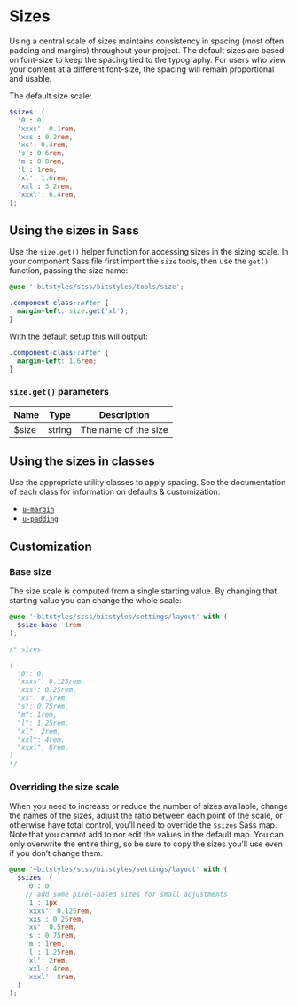 
<Meta title="Design Tokens/Sizes" />

# Sizes

Using a central scale of sizes maintains consistency in spacing (most often padding and margins) throughout your project. The default sizes are based on font-size to keep the spacing tied to the typography. For users who view your content at a different font-size, the spacing will remain proportional and usable.

The default size scale:

```scss
$sizes: (
  '0': 0,
  'xxxs': 0.1rem,
  'xxs': 0.2rem,
  'xs': 0.4rem,
  's': 0.6rem,
  'm': 0.8rem,
  'l': 1rem,
  'xl': 1.6rem,
  'xxl': 3.2rem,
  'xxxl': 6.4rem,
);
```

## Using the sizes in Sass

Use the `size.get()` helper function for accessing sizes in the sizing scale. In your component Sass file first import the `size` tools, then use the `get()` function, passing the size name:

```scss
@use '~bitstyles/scss/bitstyles/tools/size';

.component-class::after {
  margin-left: size.get('xl');
}
```

With the default setup this will output:

```css
.component-class::after {
  margin-left: 1.6rem;
}
```

### `size.get()` parameters

| Name  | Type   | Description          |
| ----- | ------ | -------------------- |
| $size | string | The name of the size |

## Using the sizes in classes

Use the appropriate utility classes to apply spacing. See the documentation of each class for information on defaults & customization:

- [`u-margin`](/docs/utilities-margin--margin-0)
- [`u-padding`](/docs/utilities-padding--padding-0)

## Customization

### Base size

The size scale is computed from a single starting value. By changing that starting value you can change the whole scale:

```scss
@use '~bitstyles/scss/bitstyles/settings/layout' with (
  $size-base: 1rem
);

/* sizes:

(
  "0": 0,
  "xxxs": 0.125rem,
  "xxs": 0.25rem,
  "xs": 0.5rem,
  "s": 0.75rem,
  "m": 1rem,
  "l": 1.25rem,
  "xl": 2rem,
  "xxl": 4rem,
  "xxxl": 8rem,
)
*/
```

### Overriding the size scale

When you need to increase or reduce the number of sizes available, change the names of the sizes, adjust the ratio between each point of the scale, or otherwise have total control, you’ll need to override the `$sizes` Sass map. Note that you cannot add to nor edit the values in the default map. You can only overwrite the entire thing, so be sure to copy the sizes you’ll use even if you don’t change them.

```scss
@use '~bitstyles/scss/bitstyles/settings/layout' with (
  $sizes: (
    '0': 0,
    // add some pixel-based sizes for small adjustments
    '1': 1px,
    'xxxs': 0.125rem,
    'xxs': 0.25rem,
    'xs': 0.5rem,
    's': 0.75rem,
    'm': 1rem,
    'l': 1.25rem,
    'xl': 2rem,
    'xxl': 4rem,
    'xxxl': 8rem,
  )
);
```
